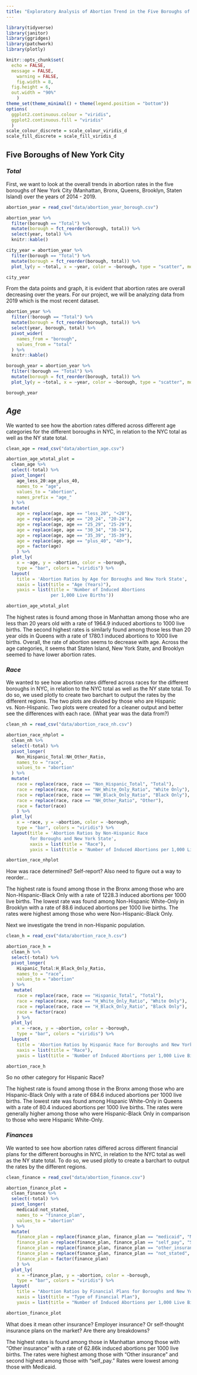 ```yaml
---
title: "Exploratory Analysis of Abortion Trend in the Five Boroughs of NYC "
---
```


```r
library(tidyverse)
library(janitor)
library(ggridges)
library(patchwork)
library(plotly)

knitr::opts_chunk$set(
  echo = FALSE,
  message = FALSE,
	warning = FALSE,
	fig.width = 8, 
  fig.height = 6,
  out.width = "90%"
	)
theme_set(theme_minimal() + theme(legend.position = "bottom"))
options(
  ggplot2.continuous.colour = "viridis",
  ggplot2.continuous.fill = "viridis"
  )
scale_colour_discrete = scale_colour_viridis_d
scale_fill_discrete = scale_fill_viridis_d
```


## Five Boroughs of New York City

### *Total*

First, we want to look at the overall trends in abortion rates in the five boroughs of New York City (Manhattan, Bronx, Queens, Brooklyn, Staten Island) over the years of 2014 - 2019.

```r
abortion_year = read_csv("data/abortion_year_borough.csv")

abortion_year %>% 
  filter(borough == "Total") %>% 
  mutate(borough = fct_reorder(borough, total)) %>% 
  select(year, total) %>% 
  knitr::kable()

city_year = abortion_year %>% 
  filter(borough == "Total") %>% 
  mutate(borough = fct_reorder(borough, total)) %>% 
  plot_ly(y = ~total, x = ~year, color = ~borough, type = "scatter", mode = "line", colors = "viridis")

city_year
```

From the data points and graph, it is evident that abortion rates are overall decreasing over the years. For our project, we will be analyzing data from 2019 which is the most recent dataset. 

```r
abortion_year %>% 
  filter(!borough == "Total") %>% 
  mutate(borough = fct_reorder(borough, total)) %>% 
  select(year, borough, total) %>% 
  pivot_wider(
    names_from = "borough",
    values_from = "total"
  ) %>% 
  knitr::kable()

borough_year = abortion_year %>% 
  filter(!borough == "Total") %>% 
  mutate(borough = fct_reorder(borough, total)) %>% 
  plot_ly(y = ~total, x = ~year, color = ~borough, type = "scatter", mode = "line", colors = "viridis")

borough_year
```


## *Age* 

We wanted to see how the abortion rates differed across different age categories for the different boroughs in NYC, in relation to the NYC total as well as the NY state total. 

```r
clean_age = read_csv("data/abortion_age.csv")

abortion_age_wtotal_plot = 
  clean_age %>%
  select(-total) %>%
  pivot_longer(
    age_less_20:age_plus_40,
    names_to = "age", 
    values_to = "abortion",
    names_prefix = "age_"
  ) %>%
  mutate(
    age = replace(age, age == "less_20", "<20"),
    age = replace(age, age == "20_24", "20-24"),
    age = replace(age, age == "25_29", "25-29"),
    age = replace(age, age == "30_34", "30-34"),
    age = replace(age, age == "35_39", "35-39"),
    age = replace(age, age == "plus_40", "40+"),
    age = factor(age)
    ) %>% 
  plot_ly(
    x = ~age, y = ~abortion, color = ~borough, 
    type = "bar", colors = "viridis") %>% 
  layout(
    title = 'Abortion Ratios by Age for Boroughs and New York State', 
    xaxis = list(title = "Age (Years)"),
    yaxis = list(title = 'Number of Induced Abortions 
                 per 1,000 Live Births'))

abortion_age_wtotal_plot
```

The highest rates is found among those in Manhattan among those who are less than 20 years old with a rate of 1964.9 induced abortions to 1000 live births. The second highest rates is similarly found among those less than 20 year olds in Queens with a rate of 1780.1 induced abortions to 1000 live births. Overall, the rate of abortion seems to decrease with age. Across the age categories, it seems that Staten Island, New York State, and Brooklyn seemed to have lower abortion rates. 


### *Race* 

We wanted to see how abortion rates differed across races for the different boroughs in NYC, in relation to the NYC total as well as the NY state total. To do so, we used plotly to create two barchart to output the rates by the different regions. The two plots are divided by those who are Hispanic vs. Non-Hispanic. Two plots were created for a cleaner output and better see the differences with each race. (What year was the data from?)

```r
clean_nh = read_csv("data/abortion_race_nh.csv")

abortion_race_nhplot = 
  clean_nh %>%
  select(-total) %>%
  pivot_longer(
    Non_Hispanic_Total:NH_Other_Ratio,
    names_to = "race", 
    values_to = "abortion"
  ) %>%
  mutate(
    race = replace(race, race == "Non_Hispanic_Total", "Total"),
    race = replace(race, race == "NH_White_Only_Ratio", "White Only"),
    race = replace(race, race == "NH_Black_Only_Ratio", "Black Only"),
    race = replace(race, race == "NH_Other_Ratio", "Other"),
    race = factor(race)
    ) %>% 
  plot_ly(
    x = ~race, y = ~abortion, color = ~borough, 
    type = "bar", colors = "viridis") %>% 
  layout(title = 'Abortion Ratios by Non-Hispanic Race 
         for Boroughs and New York State', 
         xaxis = list(title = "Race"),
         yaxis = list(title = 'Number of Induced Abortions per 1,000 Live Births'))

abortion_race_nhplot
```

How was race determined? Self-report? 
Also need to figure out a way to reorder...

The highest rate is found among those in the Bronx among those who are Non-Hispanic-Black Only with a rate of 1228.3 induced abortions per 1000 live births. The lowest rate was found among Non-Hispanic White-Only in Brooklyn with a rate of 88.6 induced abortions per 1000 live births. The rates were highest among those who were Non-Hispanic-Black Only. 


Next we investigate the trend in non-Hispanic population.

```r
clean_h = read_csv("data/abortion_race_h.csv")

abortion_race_h = 
  clean_h %>%
  select(-total) %>%
  pivot_longer(
    Hispanic_Total:H_Black_Only_Ratio,
    names_to = "race", 
    values_to = "abortion"
  ) %>%
   mutate(
    race = replace(race, race == "Hispanic_Total", "Total"),
    race = replace(race, race == "H_White_Only_Ratio", "White Only"),
    race = replace(race, race == "H_Black_Only_Ratio", "Black Only"),
    race = factor(race)
    ) %>% 
  plot_ly(
    x = ~race, y = ~abortion, color = ~borough, 
    type = "bar", colors = "viridis") %>% 
  layout(
    title = 'Abortion Ratios by Hispanic Race for Boroughs and New York State',
    xaxis = list(title = "Race"),
    yaxis = list(title = 'Number of Induced Abortions per 1,000 Live Births'))

abortion_race_h
```

So no other category for Hispanic Race?

The highest rate is found among those in the Bronx among those who are Hispanic-Black Only with a rate of 684.6 induced abortions per 1000 live births. The lowest rate was found among Hispanic White-Only in Queens with a rate of 80.4 induced abortions per 1000 live births. The rates were generally higher among those who were Hispanic-Black Only in comparison to those who were Hispanic White-Only. 

### *Finances* 

We wanted to see how abortion rates differed across different financial plans for the different boroughs in NYC, in relation to the NYC total as well as the NY state total. To do so, we used plotly to create a barchart to output the rates by the different regions. 

```r
clean_finance = read_csv("data/abortion_finance.csv")

abortion_finance_plot = 
  clean_finance %>%
  select(-total) %>% 
  pivot_longer(
    medicaid:not_stated,
    names_to = "finance_plan", 
    values_to = "abortion"
  ) %>% 
  mutate(
    finance_plan = replace(finance_plan, finance_plan == "medicaid", "Medicaid"),
    finance_plan = replace(finance_plan, finance_plan == "self_pay", "Self Pay"),
    finance_plan = replace(finance_plan, finance_plan == "other_insurance", "Other Insurance"),
    finance_plan = replace(finance_plan, finance_plan == "not_stated", "Not Stated"),
    finance_plan = factor(finance_plan)
    ) %>% 
  plot_ly(
    x = ~finance_plan, y = ~abortion, color = ~borough, 
    type = "bar", colors = "viridis") %>% 
  layout(
    title = "Abortion Ratios by Financial Plans for Boroughs and New York State", 
    xaxis = list(title = "Type of Financial Plan"),
    yaxis = list(title = "Number of Induced Abortions per 1,000 Live Births"))

abortion_finance_plot
```

What does it mean other insurance? Employer insurance? Or self-thought insurance plans on the market? Are there any breakdowns?

The highest rates is found among those in Manhattan among those with "Other insurance" with a rate of 62.86k induced abortions per 1000 live births. The rates were highest among those with "Other insurance" and second highest among those with "self_pay." Rates were lowest among those with Medicaid. 


